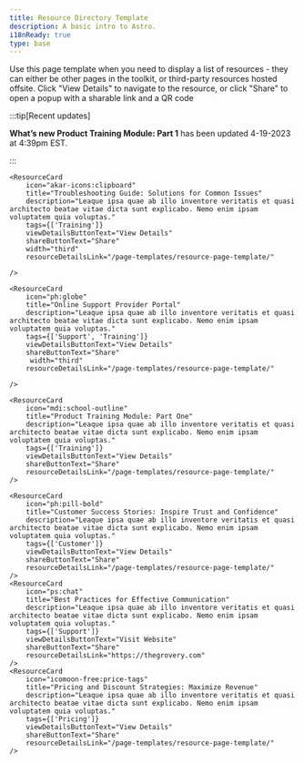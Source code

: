 ```yaml
---
title: Resource Directory Template
description: A basic intro to Astro.
i18nReady: true
type: base
---
```


Use this page template when you need to display a list of resources - they can either be other pages in the toolkit, or third-party resources hosted offsite.  Click "View Details" to navigate to the resource, or click "Share" to open a popup with a sharable link and a QR code

:::tip[Recent updates]

**What’s new Product Training Module: Part 1** has been updated 4-19-2023 at 4:39pm EST.

::: 

<div class="tag-filter-container">
	<TagFilter tags={['Training', 'Support', 'Customer', 'Pricing']} />
</div>

<div class="resource-card-container">
  
	<ResourceCard
		icon="akar-icons:clipboard"  
		title="Troubleshooting Guide: Solutions for Common Issues" 
		description="Leaque ipsa quae ab illo inventore veritatis et quasi architecto beatae vitae dicta sunt explicabo. Nemo enim ipsam voluptatem quia voluptas." 
		tags={['Training']} 
		viewDetailsButtonText="View Details" 
		shareButtonText="Share" 
		width="third" 
		resourceDetailsLink="/page-templates/resource-page-template/" 

	/>

	<ResourceCard 
		icon="ph:globe" 
		title="Online Support Provider Portal" 
		description="Leaque ipsa quae ab illo inventore veritatis et quasi architecto beatae vitae dicta sunt explicabo. Nemo enim ipsam voluptatem quia voluptas." 
		tags={['Support', 'Training']} 
		viewDetailsButtonText="View Details" 
		shareButtonText="Share" 
		 width="third" 
		resourceDetailsLink="/page-templates/resource-page-template/" 

	/>
	
	<ResourceCard 
		icon="mdi:school-outline" 
		title="Product Training Module: Part One" 
		description="Leaque ipsa quae ab illo inventore veritatis et quasi architecto beatae vitae dicta sunt explicabo. Nemo enim ipsam voluptatem quia voluptas." 
		tags={['Training']} 
		viewDetailsButtonText="View Details" 
		shareButtonText="Share" 
		resourceDetailsLink="/page-templates/resource-page-template/" 
	/>
	
	<ResourceCard 
		icon="ph:pill-bold" 
		title="Customer Success Stories: Inspire Trust and Confidence" 
		description="Leaque ipsa quae ab illo inventore veritatis et quasi architecto beatae vitae dicta sunt explicabo. Nemo enim ipsam voluptatem quia voluptas." 
		tags={['Customer']} 
		viewDetailsButtonText="View Details" 
		shareButtonText="Share" 
		resourceDetailsLink="/page-templates/resource-page-template/" 
	/>
	<ResourceCard 
		icon="ps:chat" 
		title="Best Practices for Effective Communication" 
		description="Leaque ipsa quae ab illo inventore veritatis et quasi architecto beatae vitae dicta sunt explicabo. Nemo enim ipsam voluptatem quia voluptas." 
		tags={['Support']} 
		viewDetailsButtonText="Visit Website" 
		shareButtonText="Share" 
		resourceDetailsLink="https://thegrovery.com" 
	/>
	<ResourceCard 
		icon="icomoon-free:price-tags" 
		title="Pricing and Discount Strategies: Maximize Revenue" 
		description="Leaque ipsa quae ab illo inventore veritatis et quasi architecto beatae vitae dicta sunt explicabo. Nemo enim ipsam voluptatem quia voluptas." 
		tags={['Pricing']} 
		viewDetailsButtonText="View Details" 
		shareButtonText="Share" 
		resourceDetailsLink="/page-templates/resource-page-template/" 
	/>


</div>